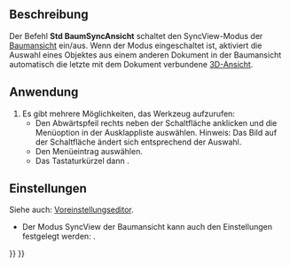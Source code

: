 <languages/>

{{Docnav/de
|[[Std_LinkSelectAllLinks/de|LinkSelectAllLinks]]
|[[Std_TreeSyncSelection/de|BaumSyncAuswahl]]
|[[Std_View_Menu/de|Std Menü Ansicht]]
|IconL=Std_LinkSelectAllLinks.svg
|IconR=Std_TreeSyncSelection.svg
|IconC=Freecad.svg
}}

{{GuiCommand/de
|Name=Std TreeSyncView
|Name/de=Std BaumSyncAnsicht
|MenuLocation=Ansicht → BaumAnsicht-Aktionen → Sync-Ansicht
|Workbenches=All
|Shortcut={{KEY|T}} {{KEY|1}}
|Version=0.19
}}

<span id="Description"></span>
==Beschreibung==

Der Befehl '''Std BaumSyncAnsicht''' schaltet den SyncView-Modus der [[Tree_view/de|Baumansicht]] ein/aus. Wenn der Modus eingeschaltet ist, aktiviert die Auswahl eines Objektes aus einem anderen Dokument in der Baumansicht automatisch die letzte mit dem Dokument verbundene [[3D_view/de|3D-Ansicht]].

<span id="Usage"></span>
==Anwendung==

# Es gibt mehrere Möglichkeiten, das Werkzeug aufzurufen:
#* Den Abwärtspfeil rechts neben der Schaltfläche {{Button|[[Image:Std_TreeSyncView.svg|16px]]}} anklicken und die Menüoption {{MenuCommand|Ansicht synchronisieren}} in der Ausklappliste auswählen. Hinweis: Das Bild auf der Schaltfläche ändert sich entsprechend der Auswahl.
#* Den Menüeintrag {{MenuCommand|Ansicht → Baumansicht-Aktionen → Ansicht synchronisieren}} auswählen.
#* Das Tastaturkürzel {{KEY|T}} dann {{KEY|1}}.

<span id="Preferences"></span>
==Einstellungen==

Siehe auch: [[Preferences_Editor/de|Voreinstellungseditor]].

* Der Modus SyncView der Baumansicht kann auch den Einstellungen festgelegt werden: {{MenuCommand|Bearbeiten→ Einstellungen... → Allgemein → Auswahl → Automatischer Wechsel zur 3D-Ansicht mit dem ausgwählten Element}}.


{{Docnav/de
|[[Std_LinkSelectAllLinks/de|LinkSelectAllLinks]]
|[[Std_TreeSyncSelection/de|BaumSyncAuswahl]]
|[[Std_View_Menu/de|Std Menü Ansicht]]
|IconL=Std_LinkSelectAllLinks.svg
|IconR=Std_TreeSyncSelection.svg
|IconC=Freecad.svg
}}

{{Std_Base_navi{{#translation:}}}}
{{Userdocnavi{{#translation:}}}}